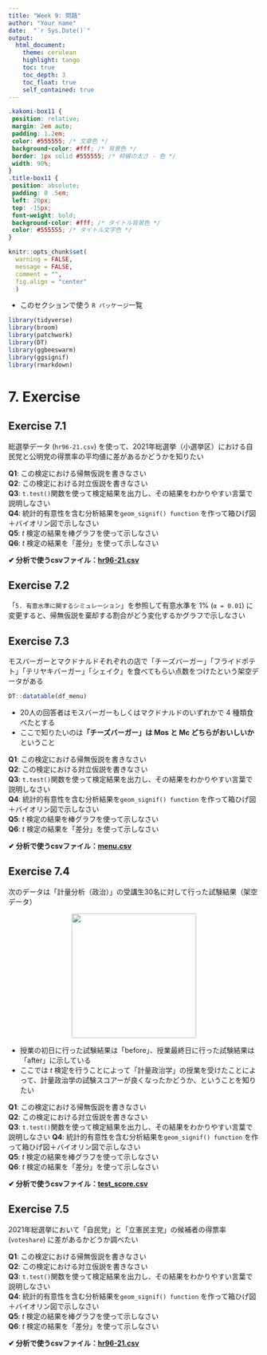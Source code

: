 ```yaml
---
title: "Week 9: 問題"
author: "Your name"
date:  "`r Sys.Date()`"
output:
  html_document:
    theme: cerulean
    highlight: tango
    toc: true
    toc_depth: 3
    toc_float: true
    self_contained: true
---
```

<style>

table, td, th {
  border: none;
  padding-left: 1em;
  padding-right: 1em;
  min-width: 50%;
  margin-left: auto;
  margin-right: auto;
  margin-top: 1em;
  margin-bottom: 1em;
}

</style>

```css
.kakomi-box11 {
 position: relative;
 margin: 2em auto;
 padding: 1.2em;
 color: #555555; /* 文章色 */
 background-color: #fff; /* 背景色 */
 border: 1px solid #555555; /* 枠線の太さ - 色 */
 width: 90%;
}
.title-box11 {
 position: absolute;
 padding: 0 .5em;
 left: 20px;
 top: -15px;
 font-weight: bold;
 background-color: #fff; /* タイトル背景色 */
 color: #555555; /* タイトル文字色 */
}
```

```r
knitr::opts_chunk$set(
  warning = FALSE,       
  message = FALSE,      
  comment = "",
  fig.align = "center"  
  )
```

- このセクションで使う `R パッケージ`一覧    
```r
library(tidyverse)
library(broom)
library(patchwork)
library(DT)
library(ggbeeswarm)
library(ggsignif)
library(rmarkdown)
```


# 7. Exercise    
## Exercise 7.1   
総選挙データ (`hr96-21.csv`) を使って、2021年総選挙（小選挙区）における自民党と公明党の得票率の平均値に差があるかどうかを知りたい    

**Q1**: この検定における帰無仮説を書きなさい    
**Q2**: この検定における対立仮説を書きなさい    
**Q3**: `t.test()`関数を使って検定結果を出力し、その結果をわかりやすい言葉で説明しなさい  
**Q4**: 統計的有意性を含む分析結果を`geom_signif() function` を作って箱ひげ図＋バイオリン図で示しなさい   
**Q5**: $t$ 検定の結果を棒グラフを使って示しなさい  
**Q6**: $t$ 検定の結果を「差分」を使って示しなさい  

**✔ 分析で使うcsvファイル：[hr96-21.csv](http://www.ner.takushoku-u.ac.jp/masano/class_material/waseda/keiryo/Data/hr96-21.csv) **  



## Exercise 7.2     
「`5. 有意水準に関するシミュレーション`」を参照して有意水準を 1% (`α = 0.01`) に変更すると、帰無仮説を棄却する割合がどう変化するかグラフで示しなさい 




## Exercise 7.3  
モスバーガーとマクドナルドそれぞれの店で「チーズバーガー」「フライドポテト」「テリヤキバーガー」「シェイク」を食べてもらい点数をつけたという架空データがある  

```r
DT::datatable(df_menu)
```

- 20人の回答者はモスバーガーもしくはマクドナルドのいずれかで 4 種類食べたとする  
- ここで知りたいのは**「チーズバーガー」は Mos と Mc どちらがおいしいか**ということ  

**Q1**: この検定における帰無仮説を書きなさい    
**Q2**: この検定における対立仮説を書きなさい    
**Q3**: `t.test()`関数を使って検定結果を出力し、その結果をわかりやすい言葉で説明しなさい  
**Q4**: 統計的有意性を含む分析結果を`geom_signif() function` を作って箱ひげ図＋バイオリン図で示しなさい   
**Q5**: $t$ 検定の結果を棒グラフを使って示しなさい  
**Q6**: $t$ 検定の結果を「差分」を使って示しなさい  

**✔ 分析で使うcsvファイル：[menu.csv](http://www.ner.takushoku-u.ac.jp/masano/class_material/waseda/keiryo/Data/menu.csv)**  



## Exercise 7.4     
次のデータは「計量分析（政治）」の受講生30名に対して行った試験結果（架空データ）  

::: {style="text-align: center;"}
![](graphs_tables/ttest_ass4.png){width="250"}
:::  

- 授業の初日に行った試験結果は「before」、授業最終日に行った試験結果は「after」に示している  
- ここでは $t$ 検定を行うことによって「計量政治学」の授業を受けたことによって、計量政治学の試験スコアーが良くなったかどうか、ということを知りたい  

**Q1**: この検定における帰無仮説を書きなさい    
**Q2**: この検定における対立仮説を書きなさい    
**Q3**: `t.test()`関数を使って検定結果を出力し、その結果をわかりやすい言葉で説明しなさい 
**Q4**: 統計的有意性を含む分析結果を`geom_signif() function` を作って箱ひげ図＋バイオリン図で示しなさい   
**Q5**: $t$ 検定の結果を棒グラフを使って示しなさい  
**Q6**: $t$ 検定の結果を「差分」を使って示しなさい  


**✔ 分析で使うcsvファイル：[test_score.csv](http://www.ner.takushoku-u.ac.jp/masano/class_material/waseda/keiryo/Data/test_score.csv)**  



## Exercise 7.5     
2021年総選挙において「自民党」と「立憲民主党」の候補者の得票率 (`voteshare`) に差があるかどうか調べたい  

**Q1**: この検定における帰無仮説を書きなさい    
**Q2**: この検定における対立仮説を書きなさい    
**Q3**: `t.test()`関数を使って検定結果を出力し、その結果をわかりやすい言葉で説明しなさい  
**Q4**: 統計的有意性を含む分析結果を`geom_signif() function` を作って箱ひげ図＋バイオリン図で示しなさい   
**Q5**: $t$ 検定の結果を棒グラフを使って示しなさい  
**Q6**: $t$ 検定の結果を「差分」を使って示しなさい  

**✔ 分析で使うcsvファイル：[hr96-21.csv](http://www.ner.takushoku-u.ac.jp/masano/class_material/waseda/keiryo/Data/hr96-21.csv)**  








